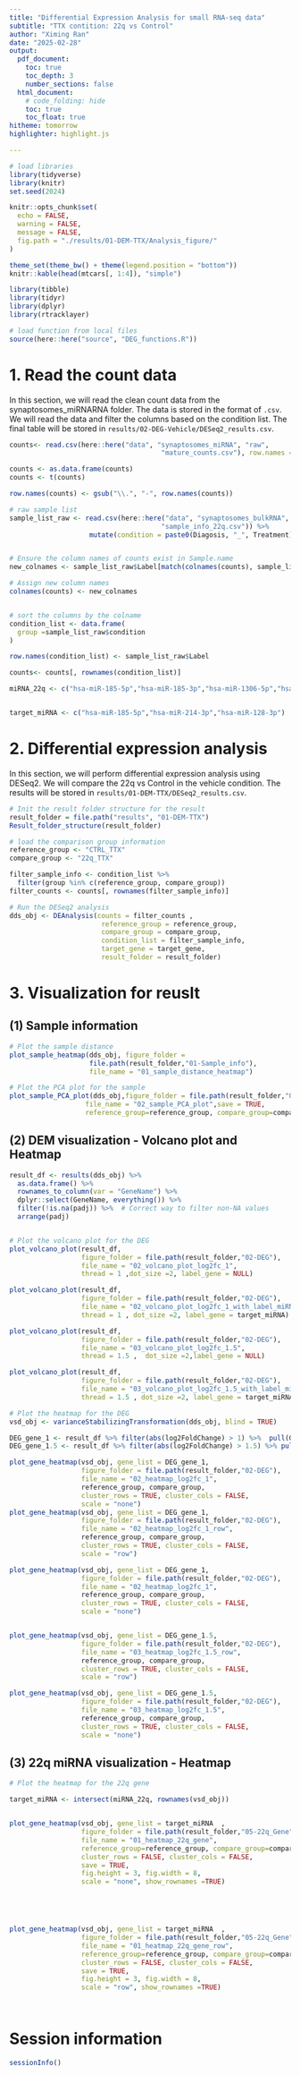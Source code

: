 ```yaml
---
title: "Differential Expression Analysis for small RNA-seq data"
subtitle: "TTX contition: 22q vs Control"
author: "Ximing Ran"
date: "2025-02-28"
output:
  pdf_document:
    toc: true
    toc_depth: 3
    number_sections: false
  html_document:
    # code_folding: hide
    toc: true
    toc_float: true
hitheme: tomorrow
highlighter: highlight.js

---
```


```r
# load libraries
library(tidyverse)
library(knitr)
set.seed(2024)

knitr::opts_chunk$set(
  echo = FALSE,
  warning = FALSE,
  message = FALSE,
  fig.path = "./results/01-DEM-TTX/Analysis_figure/"
)

theme_set(theme_bw() + theme(legend.position = "bottom"))
knitr::kable(head(mtcars[, 1:4]), "simple")
```

```r
library(tibble)
library(tidyr)
library(dplyr)
library(rtracklayer)
```



```r
# load function from local files
source(here::here("source", "DEG_functions.R"))
```

\newpage

# 1. Read the count data
In this section, we will read the clean count data from the synaptosomes_miRNARNA folder. The data is stored in the format of `.csv`. We will read the data and filter the columns based on the condition list. The final table will be stored in `results/02-DEG-Vehicle/DESeq2_results.csv`.

```r
counts<- read.csv(here::here("data", "synaptosomes_miRNA", "raw",
                                      "mature_counts.csv"), row.names = 1)

counts <- as.data.frame(counts) 
counts <- t(counts)

row.names(counts) <- gsub("\\.", "-", row.names(counts))

# raw sample list
sample_list_raw <- read.csv(here::here("data", "synaptosomes_bulkRNA",
                                      "sample_info_22q.csv")) %>%
                    mutate(condition = paste0(Diagosis, "_", Treatment))


# Ensure the column names of counts exist in Sample.name
new_colnames <- sample_list_raw$Label[match(colnames(counts), sample_list_raw$Sample.name)]

# Assign new column names
colnames(counts) <- new_colnames


# sort the columns by the colname
condition_list <- data.frame(
  group =sample_list_raw$condition
)

row.names(condition_list) <- sample_list_raw$Label

counts<- counts[, rownames(condition_list)]

miRNA_22q <- c("hsa-miR-185-5p","hsa-miR-185-3p","hsa-miR-1306-5p","hsa-miR-1286")


target_miRNA <- c("hsa-miR-185-5p","hsa-miR-214-3p","hsa-miR-128-3p")

```


# 2. Differential expression analysis

In this section, we will perform differential expression analysis using DESeq2. We will compare the 22q vs Control in the vehicle condition. The results will be stored in `results/01-DEM-TTX/DESeq2_results.csv`.

```r
# Init the result folder structure for the result
result_folder = file.path("results", "01-DEM-TTX")
Result_folder_structure(result_folder)

# load the comparison group information
reference_group <- "CTRL_TTX"
compare_group <- "22q_TTX"

filter_sample_info <- condition_list %>% 
  filter(group %in% c(reference_group, compare_group))
filter_counts <- counts[, rownames(filter_sample_info)]

# Run the DESeq2 analysis
dds_obj <- DEAnalysis(counts = filter_counts , 
                       reference_group = reference_group,
                       compare_group = compare_group,
                       condition_list = filter_sample_info,
                       target_gene = target_gene,
                       result_folder = result_folder)
```


\newpage

# 3. Visualization for reuslt

## (1) Sample information
```r
# Plot the sample distance 
plot_sample_heatmap(dds_obj, figure_folder =
                    file.path(result_folder,"01-Sample_info"),
                    file_name = "01_sample_distance_heatmap")
```


```r
# Plot the PCA plot for the sample
plot_sample_PCA_plot(dds_obj,figure_folder = file.path(result_folder,"01-Sample_info"),
                   file_name = "02_sample_PCA_plot",save = TRUE,
                   reference_group=reference_group, compare_group=compare_group)
```

\newpage

## (2) DEM visualization - Volcano plot and Heatmap

```r
result_df <- results(dds_obj) %>%
  as.data.frame() %>%
  rownames_to_column(var = "GeneName") %>%
  dplyr::select(GeneName, everything()) %>%
  filter(!is.na(padj)) %>%  # Correct way to filter non-NA values
  arrange(padj)


# Plot the volcano plot for the DEG
plot_volcano_plot(result_df, 
                  figure_folder = file.path(result_folder,"02-DEG"),
                  file_name = "02_volcano_plot_log2fc_1",
                  thread = 1 ,dot_size =2, label_gene = NULL)

plot_volcano_plot(result_df, 
                  figure_folder = file.path(result_folder,"02-DEG"),
                  file_name = "02_volcano_plot_log2fc_1_with_label_miRNA",
                  thread = 1 , dot_size =2, label_gene = target_miRNA)

plot_volcano_plot(result_df, 
                  figure_folder = file.path(result_folder,"02-DEG"),
                  file_name = "03_volcano_plot_log2fc_1.5",
                  thread = 1.5 ,  dot_size =2,label_gene = NULL)

plot_volcano_plot(result_df, 
                  figure_folder = file.path(result_folder,"02-DEG"),
                  file_name = "03_volcano_plot_log2fc_1.5_with_label_miRNA",
                  thread = 1.5 , dot_size =2, label_gene = target_miRNA)

```


```r

# Plot the heatmap for the DEG
vsd_obj <- varianceStabilizingTransformation(dds_obj, blind = TRUE)

DEG_gene_1 <- result_df %>% filter(abs(log2FoldChange) > 1) %>%  pull(GeneName)
DEG_gene_1.5 <- result_df %>% filter(abs(log2FoldChange) > 1.5) %>% pull(GeneName)

plot_gene_heatmap(vsd_obj, gene_list = DEG_gene_1, 
                  figure_folder = file.path(result_folder,"02-DEG"),
                  file_name = "02_heatmap_log2fc_1",
                  reference_group, compare_group,
                  cluster_rows = TRUE, cluster_cols = FALSE, 
                  scale = "none")
plot_gene_heatmap(vsd_obj, gene_list = DEG_gene_1, 
                  figure_folder = file.path(result_folder,"02-DEG"),
                  file_name = "02_heatmap_log2fc_1_row",
                  reference_group, compare_group,
                  cluster_rows = TRUE, cluster_cols = FALSE, 
                  scale = "row")

plot_gene_heatmap(vsd_obj, gene_list = DEG_gene_1, 
                  figure_folder = file.path(result_folder,"02-DEG"),
                  file_name = "02_heatmap_log2fc_1",
                  reference_group, compare_group,
                  cluster_rows = TRUE, cluster_cols = FALSE, 
                  scale = "none")


plot_gene_heatmap(vsd_obj, gene_list = DEG_gene_1.5, 
                  figure_folder = file.path(result_folder,"02-DEG"),
                  file_name = "03_heatmap_log2fc_1.5_row",
                  reference_group, compare_group,
                  cluster_rows = TRUE, cluster_cols = FALSE, 
                  scale = "row")

plot_gene_heatmap(vsd_obj, gene_list = DEG_gene_1.5, 
                  figure_folder = file.path(result_folder,"02-DEG"),
                  file_name = "03_heatmap_log2fc_1.5",
                  reference_group, compare_group,
                  cluster_rows = TRUE, cluster_cols = FALSE, 
                  scale = "none")
```

\newpage
## (3) 22q miRNA visualization - Heatmap
```r

# Plot the heatmap for the 22q gene

target_miRNA <- intersect(miRNA_22q, rownames(vsd_obj))


plot_gene_heatmap(vsd_obj, gene_list = target_miRNA  , 
                  figure_folder = file.path(result_folder,"05-22q_Gene"),
                  file_name = "01_heatmap_22q_gene",
                  reference_group=reference_group, compare_group=compare_group,
                  cluster_rows = FALSE, cluster_cols = FALSE, 
                  save = TRUE,
                  fig.height = 3, fig.width = 8,
                  scale = "none", show_rownames =TRUE)





plot_gene_heatmap(vsd_obj, gene_list = target_miRNA  , 
                  figure_folder = file.path(result_folder,"05-22q_Gene"),
                  file_name = "01_heatmap_22q_gene_row",
                  reference_group=reference_group, compare_group=compare_group,
                  cluster_rows = FALSE, cluster_cols = FALSE, 
                  save = TRUE,
                  fig.height = 3, fig.width = 8,
                  scale = "row", show_rownames =TRUE)




```


\newpage
# Session information
```r
sessionInfo()
```

